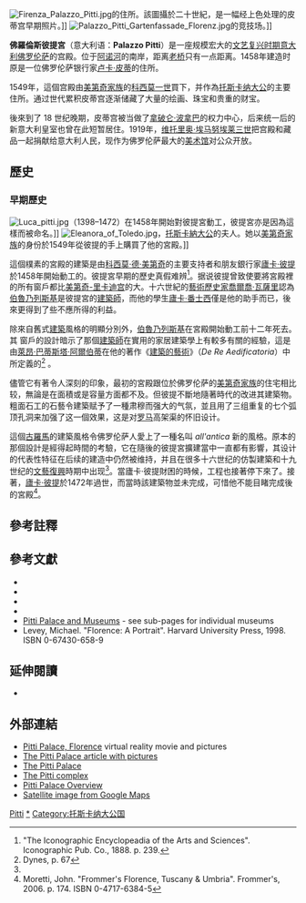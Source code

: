 {{noteTA
|T=zh-hans: 碧提宮 ; zh-hant: 彼提宮 ;
|1=zh-hans: 美第奇家族 ;zh-hant: 美第奇家族 ;
|2=zh-hans: 碧提宮 ; zh-hant: 彼提宮 ;
}}

[[Image:Firenza_Palazzo_Pitti.jpg|thumb]]的住所。該圖攝於二十世紀，是一幅经上色处理的皮蒂宫早期照片。]]
[[Image:Palazzo_Pitti_Gartenfassade_Florenz.jpg|thumb]]的竞技场。]]

'''佛羅倫斯彼提宮'''（意大利语：'''Palazzo Pitti'''）是一座规模宏大的[[文艺复兴时期|文艺复兴时期]][[意大利|意大利]][[佛罗伦萨|佛罗伦萨]]的宫殿。位于[[阿诺河|阿诺河]]的南岸，距离[[老桥|老桥]]只有一点距离。1458年建造时原是一位佛罗伦萨银行家[[卢卡·皮蒂|卢卡·皮蒂]]的住所。

1549年，這個宫殿由[[美第奇家族|美第奇家族]]的[[科西莫一世|科西莫一世]]買下，并作為[[托斯卡纳大公|托斯卡纳大公]]的主要住所。通过世代累积皮蒂宫逐渐储藏了大量的绘画、珠宝和贵重的财宝。

後來到了 18 世纪晚期，皮蒂宫被当做了[[拿破仑·波拿巴|拿破仑·波拿巴]]的权力中心，后来统一后的新意大利皇室也曾在此短暂居住。1919年，[[维托里奥·埃马努埃莱三世|维托里奥·埃马努埃莱三世]]把宫殿和藏品一起捐献给意大利人民，现作为佛罗伦萨最大的[[美术馆|美术馆]]对公众开放。

==歷史==
=== 早期歷史 ===
[[Image:Luca_pitti.jpg|thumb]]（1398–1472）在1458年開始對彼提宮動工，彼提宮亦是因為這樣而被命名。]]
[[Image:Eleanora_of_Toledo.jpg|thumb]]，[[托斯卡納大公|托斯卡納大公]]的夫人。她以[[美第奇家族|美第奇家族]]的身份於1549年從彼提的手上購買了他的宮殿。]]

這個樸素的宮殿的建築是由[[科西莫·德·美第奇|科西莫·德·美第奇]]的主要支持者和朋友銀行家[[廬卡·彼提|廬卡·彼提]]於1458年開始動工的。彼提宮早期的歷史真假难辨<ref>"The Iconographic Encyclopeadia of the Arts and Sciences". Iconographic Pub. Co., 1888. p. 239.</ref>。据说彼提曾致使要將宮殿裡的所有窗戶都比[[美第奇-里卡迪宫|美第奇-里卡迪宫]]的大。十六世紀的[[藝術歷史家|藝術歷史家]][[喬爾喬·瓦薩里|喬爾喬·瓦薩里]]認為[[伯魯乃列斯基|伯魯乃列斯基]]是彼提宮的[[建築師|建築師]]，而他的學生[[廬卡·番士西|廬卡·番士西]]僅是他的助手而已，後來更得到了些不應所得的利益。

除來自舊式[[建築|建築]]風格的明顯分別外，[[伯魯乃列斯基|伯魯乃列斯基]]在宮殿開始動工前十二年死去。其 窗戶的設計暗示了那個[[建築師|建築師]]在實用的家居建築學上有較多有關的經驗，這是由[[萊昂·巴蒂斯塔·阿爾伯蒂|萊昂·巴蒂斯塔·阿爾伯蒂]]在他的著作《[[建築的藝術|建築的藝術]]》（''De Re Aedificatoria''）中所定義的<ref name='Dynes67'>Dynes, p. 67</ref> 。

儘管它有著令人深刻的印象，最初的宮殿跟位於佛罗伦萨的[[美第奇家族|美第奇家族]]的住宅相比较，無論是在面積或是容量方面都不及。但彼提不斷地隨著時代的改进其建築物。粗面石工的石藝令建築赋予了一種肃穆而强大的气氛，並且用了三组重复的七个弧顶孔洞来加强了这一個效果，这是对[[罗马|罗马]]高架渠的怀旧设计。

這個[[古羅馬|古羅馬]]的建築風格令佛罗伦萨人愛上了一種名叫 ''all'antica'' 新的風格。原本的那個設計是經得起時間的考驗，它在隨後的彼提宮擴建當中一直都有影響，其设计的代表性特征在后续的建造中仍然被维持，并且在很多十六世纪的仿製建築和十九世纪的[[文藝復興|文藝復興]]時期中出现<ref name='Dynes67'/>。當廬卡·彼提財困的時候，工程也接著停下來了。接著，[[廬卡·彼提|廬卡·彼提]]於1472年過世，而當時該建築物並未完成，可惜他不能目睹完成後的宮殿<ref>Moretti, John. "Frommer's Florence, Tuscany & Umbria". Frommer's, 2006. p. 174. ISBN 0-4717-6384-5</ref>。

==參考註釋==
{{reflist}}

== 參考文獻 ==
*{{cite book
 | last = Chiarini
 | first = Marco
 | year = 2001
 | title = Pitti Palace
 | url = https://archive.org/details/pittipalaceallmu0000unse
 | publisher = Sillabe s.r.l
 | location = Livorno
 | isbn = 88-8347-047-8
}}
*{{cite book|last=Chierici|first=Gino|title=Il Palazzo Italiano|year=1964|location=Milan}}
*{{cite book|last=Dynes|first=Wayne|title=Palaces of Europe|url=https://archive.org/details/greatbuildingsof0000unse|year=1968|id=|publisher=Hamlyn|location=London}}
*{{cite book|last=Masson|first=Georgina|title=Italian Villas and Palaces|url=https://archive.org/details/italianvillaspal00mass|year=1959|location=London|publisher=Harry N. Abrams ltd.}}
* [https://web.archive.org/web/19970706131555/http://www.arca.net/db/musei/pitti.htm Pitti Palace and Museums] - see sub-pages for individual museums
* Levey, Michael. "Florence: A Portrait". Harvard University Press, 1998. ISBN 0-67430-658-9

== 延伸閱讀 ==
*{{cite book|first= Francesco|last=Gurrieri|coauthors=Patrizia Fabbri, (photography Stefano Giraldi)|title=Palaces of Florence|publisher=Rizzoli|year=1996|pages=66–77}}

== 外部連結 ==
{{commonscat|Palazzo_Pitti|Palazzo Pitti}}
* [http://www.compart-multimedia.com/virtuale/us/florence/pitti_palace.htm Pitti Palace, Florence] {{Wayback|url=http://www.compart-multimedia.com/virtuale/us/florence/pitti_palace.htm |date=20060211174938 }} virtual reality movie and pictures 
* [https://web.archive.org/web/20071008130357/http://www.hotels-rome-italy-hotels.com/florence/pitti-palace/ The Pitti Palace article with pictures]
* [http://www.mega.it/eng/egui/monu/pittpala.htm The Pitti Palace] {{Wayback|url=http://www.mega.it/eng/egui/monu/pittpala.htm |date=20090523064625 }}
* [http://www.mega.it/eng/egui/monu/pitt.htm The Pitti complex] {{Wayback|url=http://www.mega.it/eng/egui/monu/pitt.htm |date=20170915201833 }}
*[http://www.travel-to-florence.com/Pitti-Palace.html Pitti Palace Overview] {{Wayback|url=http://www.travel-to-florence.com/Pitti-Palace.html |date=20211021123828 }}
* [http://maps.google.com/maps?q=florence,+italy&ll=43.765206,11.249796&spn=0.003298,0.010274&t=h&hl=en Satellite image from Google Maps] {{Wayback|url=http://maps.google.com/maps?q=florence,+italy&ll=43.765206,11.249796&spn=0.003298,0.010274&t=h&hl=en |date=20111214053225 }}
{{coord|43.76478|N|11.25006|E|type:landmark_region:IT|display=title}}

{{佛罗伦萨地标}}

{{Authority control}}
[[Category:佛罗伦萨宫殿|Pitti]]
[[Category:美第奇家族|*]]
[[Category:托斯卡纳大公国|Category:托斯卡纳大公国]]